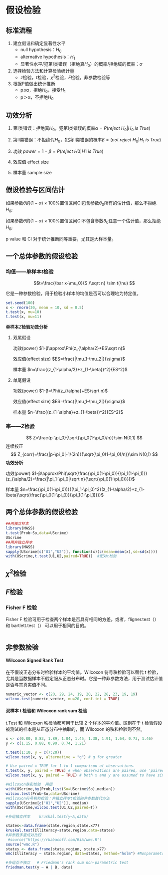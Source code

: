 # 假设检验

## 标准流程

1.  建立假设和确定显著性水平
    -   null hypothesis：$H_0$
    -   alternative hypothesis：$H_1$
    -   显著性水平/犯第$Ⅰ$类错误（拒绝真$H_0$）的概率/拒绝域的概率：$α$
2.  选择检验方法和计算检验统计量
    -   $z$检验，$t$检验，$\chi^2$检验，$F$检验，非参数检验等
3.  根据P值做出统计推断
    -   p≤α，拒绝$H_0$，接受$H_1$
    -   p＞α，不拒绝$H_0$

## 功效分析

1.  第$Ⅰ$类错误：拒绝真$H_0$，犯第Ⅰ类错误的概率$\alpha=P(reject\  H_0|H_0\ is\ True)$

2.  第$Ⅱ$类错误：不拒绝假$H_0$，犯第Ⅱ类错误的概率$\beta=(not\ reject\  H_0|H_1\ is\ True)$

3.  功效 $power=1-β=P(reject\  H0|H1 \ is\  True)$

4.  效应值 effect size

5.  样本量 sample size

## 假设检验与区间估计

如果参数$θ$的$(1-α)×100\%$置信区间CI包含参数$\theta_0$所有的估计值，那么不拒绝$H_0$;

如果参数$θ$的$(1-α)×100\%$置信区间CI不包含参数$\theta_0$任意一个估计值，那么拒绝$H_0$;

p value 和 CI 对于统计推断同等重要，尤其是大样本量。

## 一个总体参数的假设检验

### 均值------单样本$t$检验

$$t=\frac{\bar x-\mu_0}{S /\sqrt n} \sim t(\nu) $$

它是一种参数检验，用于检验小样本的均值是否可以合理地为特定值。

```r
set.seed(100)
x <- rnorm(30, mean = 10, sd = 0.5)
t.test(x, mu=10) 
t.test(x, mu=11) 
```

**单样本**$Z$**检验功效分析**

1.  双尾假设

    功效(power) $1-β\approx\Phi(z_{\alpha/2}+ES\sqrt n)$

    效应值(effect size) $ES=\frac{|\mu_1-\mu_2|}{\sigma}$

    样本量 $n=\frac{(z_{1-\alpha/2}+z_{1-\beta})^2}{ES^2}$

2.  单尾假设

    功效(power) $1-β=\Phi(z_{\alpha}+ES\sqrt n)$

    效应值(effect size) $ES=\frac{|\mu_1-\mu_2|}{\sigma}$

    样本量 $n=\frac{(z_{1-\alpha}+z_{1-\beta})^2}{ES^2}$

### 率------$Z$检验

$$
Z=\frac{p-\pi_0}{\sqrt{\pi_0(1-\pi_0)/n}}\sim N(0,1)
$$ 连续校正 $$
Z_{corr}=\frac{|p-\pi_0|-1/(2n)}{\sqrt{\pi_0(1-\pi_0)/n}}\sim N(0,1)
$$ **功效分析**

功效(power) $1-β\approx\Phi(\sqrt{\frac{\pi_0(1-\pi_0)}{\pi_1(1-\pi_1)}}(z_{\alpha/2}+\frac{|\pi_1-\pi_0|\sqrt n}{\sqrt{\pi_0(1-\pi_0)}}))$

样本量 $n=\frac{\pi_0(1-\pi_0))}{(\pi_1-\pi_0)^2}(z_{1-\alpha/2}+z_{1-\beta}\sqrt{\frac{\pi_0(1-\pi_0)}{\pi_1(1-\pi_1)}})$

## 两个总体参数的假设检验

```r
##两独立样本
library(MASS)
t.test(Prob~So,data=UScrime)
UScrime
##两非独立样本
library(MASS)
sapply(UScrime[c("U1","U2")], function(x)(c(mean=mean(x),sd=sd(x))))
with(UScrime,t.test(U1,U2,paired=TRUE))  #配对t检验
```

## $\chi^2$检验

## $F$检验

### Fisher F 检验

Fisher F 检验可用于检查两个样本是否具有相同的方差。或者，fligner.test（） 和 bartlett.test（） 可以用于相同的目的。

```r

```

## 非参数检验

#### **Wilcoxon Signed Rank Test**

在不假设正态分布时检验样本的平均值。Wilcoxon 符号秩检验可以替代 t 检验，尤其是当数据样本不假定服从正态分布时。它是一种非参数方法，用于测试估计值是否与其真实值不同。

```r
numeric_vector <- c(20, 29, 24, 19, 20, 22, 28, 23, 19, 19)
wilcox.test(numeric_vector, mu=20, conf.int = TRUE)
```

#### 双样本 t 检验和 Wilcoxon rank sum 检验

t.Test 和 Wilcoxon 秩检验都可用于比较 2 个样本的平均值。区别在于 t 检验假设被测试的样本是从正态分布中抽取的，而 Wilcoxon 的秩和检验则不然。

```r
x <- c(0.80, 0.83, 1.89, 1.04, 1.45, 1.38, 1.91, 1.64, 0.73, 1.46)
y <- c(1.15, 0.88, 0.90, 0.74, 1.21)

t.test(1:10, y = c(7:20)) 
wilcox.test(x, y, alternative = "g") # g for greater

# Use paired = TRUE for 1-to-1 comparison of observations.
t.test(x, y, paired = TRUE) # when observations are paired, use 'paired' argument.
wilcox.test(x, y, paired = TRUE) # both x and y are assumed to have similar shapes
```

```r
#Wilcoxon秩和检验  两组
with(UScrime,by(Prob,list(So=UScrime$So),median))
wilcox.test(Prob~So,data=UScrime)
#Wilcoxon符号秩和检验：非独立样本t检验的非参数替代方法
sapply(UScrime[c("U1","U2")], median)
with(UScrime,wilcox.test(U1,U2,paired=T))

#多组独立样本    kruskal.test(y~A,data)

states<-data.frame(state.region,state.x77)
kruskal.test(Illiteracy~state.region,data=states)
#非参数多重成对比较
 #source("https://rkabacoff.com/RiA/wmc.R")
source("wmc.R")
states <- data.frame(state.region, state.x77)
wmc(Illiteracy ~ state.region, data=states, method="holm") #Nonparametric multiple comparisons

#多组互不独立   # Friedman's rank sum non-parametric test 
friedman.test(y ~ A | B, data)
```
